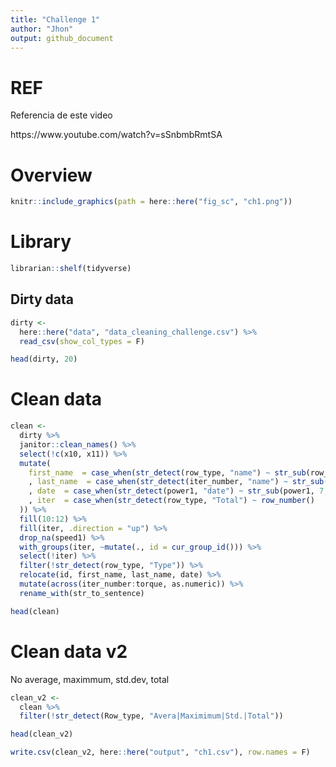 ```yaml
---
title: "Challenge 1"
author: "Jhon"
output: github_document
---
```


# REF

Referencia de este video

https://www.youtube.com/watch?v=sSnbmbRmtSA

# Overview


```r
knitr::include_graphics(path = here::here("fig_sc", "ch1.png"))
```


# Library

```r
librarian::shelf(tidyverse)
```






## Dirty data

```r
dirty <- 
  here::here("data", "data_cleaning_challenge.csv") %>% 
  read_csv(show_col_types = F)
```

```r
head(dirty, 20)
```


# Clean data

```r
clean <- 
  dirty %>% 
  janitor::clean_names() %>% 
  select(!c(x10, x11)) %>% 
  mutate(
    first_name  = case_when(str_detect(row_type, "name") ~ str_sub(row_type, 13, -1))
    , last_name  = case_when(str_detect(iter_number, "name") ~ str_sub(iter_number, 12, -1))
    , date  = case_when(str_detect(power1, "date") ~ str_sub(power1, 7, -1))
    , iter  = case_when(str_detect(row_type, "Total") ~ row_number()
  )) %>% 
  fill(10:12) %>% 
  fill(iter, .direction = "up") %>% 
  drop_na(speed1) %>% 
  with_groups(iter, ~mutate(., id = cur_group_id())) %>% 
  select(!iter) %>% 
  filter(!str_detect(row_type, "Type")) %>% 
  relocate(id, first_name, last_name, date) %>% 
  mutate(across(iter_number:torque, as.numeric)) %>% 
  rename_with(str_to_sentence)
```

```r
head(clean)
```

# Clean data v2

No average, maximmum, std.dev, total

```r
clean_v2 <- 
  clean %>% 
  filter(!str_detect(Row_type, "Avera|Maximimum|Std.|Total"))
```

```r
head(clean_v2)
```

```r
write.csv(clean_v2, here::here("output", "ch1.csv"), row.names = F)
```

